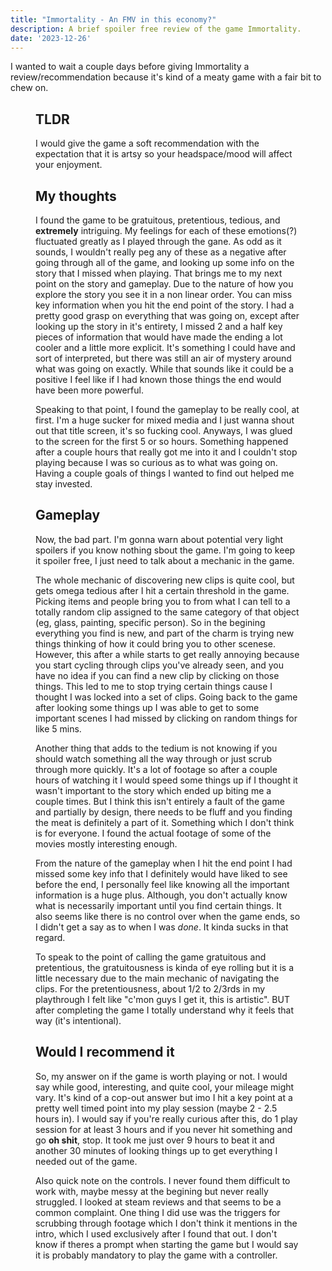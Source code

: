 ```yaml
---
title: "Immortality - An FMV in this economy?"
description: A brief spoiler free review of the game Immortality.
date: '2023-12-26'
---
```


I wanted to wait a couple days before giving Immortality a review/recommendation because it's kind of a meaty game with a fair bit to chew on.

<Figure title="Immortality ratings" image="immortality-ratings.png" caption="Overall ratings for Immortality" />

## TLDR

I would give the game a soft recommendation with the expectation that it is artsy so your headspace/mood will affect your enjoyment.

## My thoughts

I found the game to be gratuitous, pretentious, tedious, and **extremely** intriguing. My feelings for each of these emotions(?) fluctuated greatly as I played through the gane. As odd as it sounds, I wouldn't really peg any of these as a negative after going through all of the game, and looking up some info on the story that I missed when playing. That brings me to my next point on the story and gameplay. Due to the nature of how you explore the story you see it in a non linear order. You can miss key information when you hit the end point of the story. I had a pretty good grasp on everything that was going on, except after looking up the story in it's entirety, I missed 2 and a half key pieces of information that would have made the ending a lot cooler and a little more explicit. It's something I could have and sort of interpreted, but there was still an air of mystery around what was going on exactly. While that sounds like it could be a positive I feel like if I had known those things the end would have been more powerful.

Speaking to that point, I found the gameplay to be really cool, at first. I'm a huge sucker for mixed media and I just wanna shout out that title screen, it's so fucking cool. Anyways, I was glued to the screen for the first 5 or so hours. Something happened after a couple hours that really got me into it and I couldn't stop playing because I was so curious as to what was going on. Having a couple goals of things I wanted to find out helped me stay invested.

## Gameplay

Now, the bad part. I'm gonna warn about potential very light spoilers if you know nothing sbout the game. I'm going to keep it spoiler free, I just need to talk about a mechanic in the game.

The whole mechanic of discovering new clips is quite cool, but gets omega tedious after I hit a certain threshold in the game. Picking items and people bring you to from what I can tell to a totally random clip assigned to the same category of that object (eg, glass, painting, specific person). So in the begining everything you find is new, and part of the charm is trying new things thinking of how it could bring you to other scenese. However, this after a while starts to get really annoying because you start cycling through clips you've already seen, and you have no idea if you can find a new clip by clicking on those things. This led to me to stop trying certain things cause I thought I was locked into a set of clips. Going back to the game after looking some things up I was able to get to some important scenes I had missed by clicking on random things for like 5 mins.

Another thing that adds to the tedium is not knowing if you should watch something all the way through or just scrub through more quickly. It's a lot of footage so after a couple hours of watching it I would speed some things up if I thought it wasn't important to the story which ended up biting me a couple times. But I think this isn't entirely a fault of the game and partially by design, there needs to be fluff and you finding the meat is definitely a part of it. Something which I don't think is for everyone. I found the actual footage of some of the movies mostly interesting enough.

From the nature of the gameplay when I hit the end point I had missed some key info that I definitely would have liked to see before the end, I personally feel like knowing all the important information is a huge plus. Although, you don't actually know what is necessarily important until you find certain things. It also seems like there is no control over when the game ends, so I didn't get a say as to when I was *done*. It kinda sucks in that regard.

To speak to the point of calling the game gratuitous and pretentious, the gratuitousness is kinda of eye rolling but it is a little necessary due to the main mechanic of navigating the clips. For the pretentiousness, about 1/2 to 2/3rds in my playthrough I felt like "c'mon guys I get it, this is artistic". BUT after completing the game I totally understand why it feels that way (it's intentional).

## Would I recommend it

So, my answer on if the game is worth playing or not. I would say while good, interesting, and quite cool, your mileage might vary. It's kind of a cop-out answer but imo I hit a key point at a pretty well timed point into my play session (maybe 2 - 2.5 hours in). I would say if you're really curious after this, do 1 play session for at least 3 hours and if you never hit something and go **oh shit**, stop. It took me just over 9 hours to beat it and another 30 minutes of looking things up to get everything I needed out of the game.

Also quick note on the controls. I never found them difficult to work with, maybe messy at the begining but never really struggled. I looked at steam reviews and that seems to be a common complaint. One thing I did use was the triggers for scrubbing through footage which I don't think it mentions in the intro, which I used exclusively after I found that out. I don't know if theres a prompt when starting the game but I would say it is probably mandatory to play the game with a controller.
